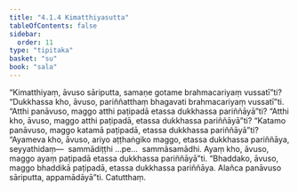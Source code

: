 ```yaml
---
title: "4.1.4 Kimatthiyasutta"
tableOfContents: false
sidebar:
  order: 11
type: "tipitaka"
basket: "su"
book: "sala"
---
```



<DynamicBreadcrumb />

<Division number="317" book="sala" bookNo="13" page="449">

<Paragraph number="1333" book="sala">
“Kimatthiyaṃ, āvuso sāriputta, samaṇe gotame brahmacariyaṃ vussatī”ti? “Dukkhassa kho, āvuso, pariññatthaṃ bhagavati brahmacariyaṃ vussatī”ti. “Atthi panāvuso, maggo atthi paṭipadā etassa dukkhassa pariññāyā”ti? “Atthi kho, āvuso, maggo atthi paṭipadā, etassa dukkhassa pariññāyā”ti? “Katamo panāvuso, maggo katamā paṭipadā, etassa dukkhassa pariññāyā”ti?
</Paragraph>

<Paragraph number="1334" book="sala">
“Ayameva kho, āvuso, ariyo aṭṭhaṅgiko maggo, etassa dukkhassa pariññāya, seyyathidaṃ—  sammādiṭṭhi …pe…  sammāsamādhi. Ayaṃ kho, āvuso, maggo ayaṃ paṭipadā etassa dukkhassa pariññāyā”ti. “Bhaddako, āvuso, maggo bhaddikā paṭipadā, etassa dukkhassa pariññāya. Alañca panāvuso sāriputta, appamādāyā”ti.

</Paragraph>
</Division>

<Paragraph number="1335" type="center" book="sala">
Catutthaṃ.
</Paragraph>